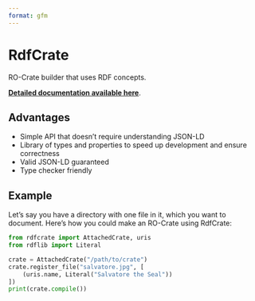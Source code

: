 ```yaml
---
format: gfm
---
```

# RdfCrate

RO-Crate builder that uses RDF concepts.

**[Detailed documentation available here](https://wehi-soda-hub.github.io/RdfCrate/)**.

## Advantages

* Simple API that doesn't require understanding JSON-LD
* Library of types and properties to speed up development and ensure correctness
* Valid JSON-LD guaranteed
* Type checker friendly

## Example

Let's say you have a directory with one file in it, which you want to document.
Here's how you could make an RO-Crate using RdfCrate:

```python
from rdfcrate import AttachedCrate, uris
from rdflib import Literal

crate = AttachedCrate("/path/to/crate")
crate.register_file("salvatore.jpg", [
    (uris.name, Literal("Salvatore the Seal"))
])
print(crate.compile())
```
